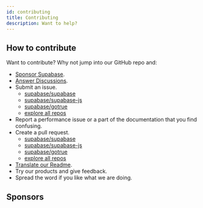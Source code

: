 ```yaml
---
id: contributing
title: Contributing
description: Want to help?
---
```



## How to contribute

Want to contribute? Why not jump into our GitHub repo and:

- [Sponsor Supabase](https://github.com/sponsors/supabase).
- [Answer Discussions](https://github.com/supabase/supabase/discussions).
- Submit an issue.
    - [supabase/supabase](https://github.com/supabase/supabase/issues)
    - [supabase/supabase-js](https://github.com/supabase/supabase-js/issues)
    - [supabase/gotrue](https://github.com/supabase/gotrue/issues)
    - [explore all repos](https://github.com/orgs/supabase/repositories)
- Report a performance issue or a part of the documentation that you find confusing.
- Create a pull request.
    - [supabase/supabase](https://github.com/supabase/supabase/pulls)
    - [supabase/supabase-js](https://github.com/supabase/supabase-js/pulls)
    - [supabase/gotrue](https://github.com/supabase/gotrue/pulls)
    - [explore all repos](https://github.com/orgs/supabase/repositories)
- [Translate our Readme](https://github.com/supabase/supabase/issues/1341).
- Try our products and give feedback.
- Spread the word if you like what we are doing.


## Sponsors

<Sponsors />